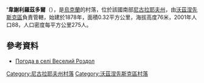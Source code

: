 {{coord|47|44|42|N|31|18|35|E|scale:100000|display=title}}

''''韋謝利羅茲多爾'''（{{lang-uk|Веселий Роздол}}），是[[烏克蘭|烏克蘭]]的村落，位於該國南部[[尼古拉耶夫州|尼古拉耶夫州]]，由[[沃茲涅先斯克區|沃茲涅先斯克區]]負責管轄，始建於1878年，面積0.32平方公里，海拔高度76米，2001年人口88，人口密度每平方公里275人。

==參考資料==
* [http://weather.in.ua/ua/nikolaevskaja/3449 Погода в селі Веселий Роздол] {{Wayback|url=http://weather.in.ua/ua/nikolaevskaja/3449 |date=20160606233118 }}

[[Category:尼古拉耶夫州村落|Category:尼古拉耶夫州村落]]
[[Category:沃茲涅先斯克區村落|Category:沃茲涅先斯克區村落]]


{{Mykolaiv-geo-stub}}